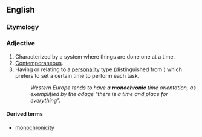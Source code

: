 ==English==

===Etymology===
{{prefix|en|mono|chronic}}

===Adjective===
{{en-adj|-}}

# Characterized by a system where things are done one at a time.
# [[contemporaneous|Contemporaneous]].
# Having or relating to a [[personality]] type (distinguished from {{m|en|polychronic}}) which prefers to set a certain time to perform each task.
#: ''Western Europe tends to have a '''monochronic''' time orientation, as exemplified by the adage "there is a time and place for everything".''

====Derived terms====
* [[monochronicity]]